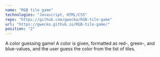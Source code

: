 ```yaml
---
name: "RGB tile game"
technologies: "Javascript, HTML/CSS"
repo: "https://github.com/gwecko/RGB-tile-game"
url: "https://gwecko.github.io/RGB-tile-game/"
position: "2"
---
```


A color guessing game! A color is given, formatted as red-, green-, and blue-values, and the user guess the color from the list of tiles. 